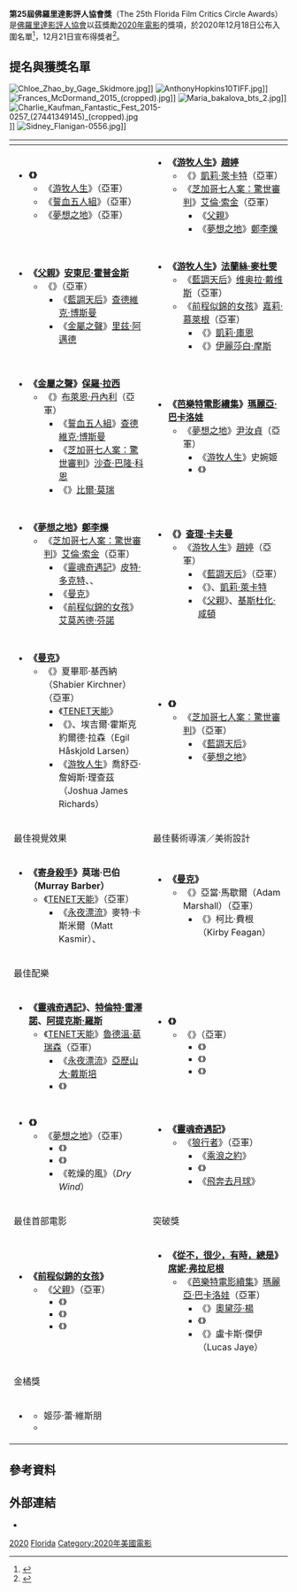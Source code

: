 {{noteTA
|G1=Movie
|G2=Show
|1=zh-tw:深夜裡的美味祕方;zh-hk:第一犢之味;zh-hans:第一头牛;
|3=zh-hk:查特域克·保斯曼;zh-tw:查德維克·博斯曼;zh-hans:查德维克·博斯曼;
|4=zh-tw:人生觸礁時;zh-hk:家庭變幻時;zh-cn:触礁;
|5=zh-tw:父親;zh-hk:爸爸可否不要老;zh-hans:困在时间里的父亲;
|6=zh-hant:永夜漂流;zh-hans:午夜天空;
|7=zh-tw:爺爺的死亡排練;zh-hk:老豆已死;zh-hans:迪克·约翰逊的去世;
|8=zh-tw:農場我的家;zh-hk:豬嘜農莊;
|9=zh-tw:夢想之地;zh-hk:農情家園;zh-hans:米纳里;
}}
{{Infobox film awards
| number = 25
| award = [[佛羅里達影評人協會|佛羅里達影評人協會獎]]
| caption = 
| date = {{Start date|2020|12|21}}
| site = [[美國|美國]][[佛羅里達州|佛羅里達州]]
| best_film = 《{{le|深夜裡的美味祕方|First Cow}}》
| most_wins = {{Plainlist}}
* 《[[曼克_(電影)|曼克]]》（2）
* 《[[無依之地|游牧人生]]》（2）
* 《[[靈魂奇遇記|靈魂奇遇記]]》（2）
| most_nominations = {{Plainlist}}
* 《游牧人生》（6）
* 《[[夢想之地|夢想之地]]》（6）
| host =
| director = 
| network =
| duration = 
| ratings = 
| last = {{le|2019年佛羅里達影評人協會獎|Florida Film Critics Circle Awards 2019|24屆}}
| next = [[2021年佛羅里達影評人協會獎|26屆]]
}}
'''第25屆佛羅里達影評人協會獎'''（The 25th Florida Film Critics Circle Awards）是[[佛羅里達影評人協會|佛羅里達影評人協會]]以茲獎勵[[2020年電影|2020年電影]]的獎項，於2020年12月18日公布入圍名單<ref>{{cite web|url=http://www.floridafilmcritics.com/2020/12/17/2020-florida-film-critics-circle-award-nominations/|title=2020 Florida Film Critics Circle Award Nominations|publisher=[[佛羅里達影評人協會|佛羅里達影評人協會]]|date=2020-12-17|accessdate=2019-12-20|archive-date=2020-12-17|archive-url=https://web.archive.org/web/20201217210239/http://www.floridafilmcritics.com/2020/12/17/2020-florida-film-critics-circle-award-nominations/|dead-url=no}}</ref>，12月21日宣布得獎者<ref>{{cite web|url=http://www.floridafilmcritics.com/2020/12/21/2020-ffcc-winners/|title=2020 FFCC Winners|publisher=佛羅里達影評人協會|date=2020-12-21|accessdate=2020-12-21|archive-date=2020-12-22|archive-url=https://web.archive.org/web/20201222032644/http://www.floridafilmcritics.com/2020/12/21/2020-ffcc-winners/|dead-url=no}}</ref>。

== 提名與獲獎名單 ==
[[File:Chloe_Zhao_by_Gage_Skidmore.jpg|thumb]]]]
[[File:AnthonyHopkins10TIFF.jpg|thumb]]]]
[[File:Frances_McDormand_2015_(cropped).jpg|thumb]]]]
[[File:Maria_bakalova_bts_2.jpg|thumb]]]]
[[File:Charlie_Kaufman_Fantastic_Fest_2015-0257_(27441349145)_(cropped).jpg|thumb]]]]
[[File:Sidney_Flanigan-0556.jpg|thumb]]]]

{|class="wikitable"
! width="50%"|{{le|佛羅里達影評人協會獎最佳電影|Florida Film Critics Circle Award for Best Film|最佳電影}}
! width="50%"|{{le|佛羅里達影評人協會獎最佳導演|Florida Film Critics Circle Award for Best Director|最佳導演}}
|-
| valign="top"|
*'''《{{le|深夜裡的美味祕方|First Cow}}》'''
**《[[無依之地|游牧人生]]》（亞軍）
**《[[誓血五人組|誓血五人組]]》（亞軍）
**《[[夢想之地|夢想之地]]》（亞軍）
| valign="top"|
*'''《[[無依之地|游牧人生]]》[[趙婷_(導演)|趙婷]]'''
**《{{le|深夜裡的美味祕方|First Cow}}》[[凱莉·萊卡特|凱莉·萊卡特]]（亞軍）
**《[[芝加哥七人案：驚世審判|芝加哥七人案：驚世審判]]》[[艾倫·索金|艾倫·索金]]（亞軍）
***《[[父親_(2020年電影)|父親]]》{{le|弗洛里安·澤勒|Florian Zeller}}
***《[[夢想之地|夢想之地]]》[[鄭李爍|鄭李爍]]
|-
! {{le|佛羅里達影評人協會獎最佳男主角|Florida Film Critics Circle Award for Best Actor|最佳男主角}}
! {{le|佛羅里達影評人協會獎最佳女主角|Florida Film Critics Circle Award for Best Actress|最佳女主角}}
|-
| valign="top"|
*'''《[[父親_(2020年電影)|父親]]》[[安東尼·霍普金斯|安東尼·霍普金斯]]'''
**《{{le|深夜裡的美味祕方|First Cow}}》{{le|約翰·馬加羅|John Magaro}}（亞軍）
***《[[藍調天后|藍調天后]]》[[查德維克·博斯曼|查德維克·博斯曼]]
***《[[金屬之聲|金屬之聲]]》[[里兹·阿邁德|里兹·阿邁德]]
| valign="top"|
*'''《[[無依之地|游牧人生]]》[[法蘭絲·麥杜雯|法蘭絲·麥杜雯]]'''
**《[[藍調天后|藍調天后]]》[[维奥拉·戴维斯|维奥拉·戴维斯]]（亞軍）
**《[[前程似錦的女孩|前程似錦的女孩]]》[[嘉莉·慕萊根|嘉莉·慕萊根]]（亞軍）
***《{{le|金窩駭浪|The Nest (2020 film)}}》[[凱莉·庫恩|凱莉·庫恩]]
***《{{le|雪莉 (2020年電影)|Shirley (2020 film)|雪莉}}》[[伊麗莎白·莫斯|伊麗莎白·摩斯]]
|-
! {{le|佛羅里達影評人協會獎最佳男配角|Florida Film Critics Circle Award for Best Supporting Actor|最佳男配角}}
! {{le|佛羅里達影評人協會獎最佳女配角|Florida Film Critics Circle Award for Best Supporting Actress|最佳女配角}}
|-
| valign="top"|
*'''《[[金屬之聲|金屬之聲]]》[[保羅·拉西|保羅·拉西]]'''
**《{{le|心靈車道|Driveways (film)}}》[[布萊恩·丹內利|布萊恩·丹內利]]（亞軍）
***《[[誓血五人組|誓血五人組]]》[[查德維克·博斯曼|查德維克·博斯曼]]
***《[[芝加哥七人案：驚世審判|芝加哥七人案：驚世審判]]》[[沙查·巴隆·科恩|沙查·巴隆·科恩]]
***《{{le|人生觸礁時|On the Rocks (film)}}》[[比爾·莫瑞|比爾·莫瑞]]
| valign="top"|
*'''《[[芭樂特電影續集|芭樂特電影續集]]》[[瑪麗亞·巴卡洛娃|瑪麗亞·巴卡洛娃]]'''
**《[[夢想之地|夢想之地]]》[[尹汝貞|尹汝貞]]（亞軍）
***《[[無依之地|游牧人生]]》史婉姬
***《{{le|明日赴死|She Dies Tomorrow}}》{{le|珍·亞當斯 (演員)|Jane Adams (actress)|珍·亞當斯}}
|-
! {{le|佛羅里達影評人協會獎最佳最佳劇本|Florida Film Critics Circle Award for Best Screenplay|最佳原創劇本}}
! {{le|佛羅里達影評人協會獎最佳最佳劇本|Florida Film Critics Circle Award for Best Screenplay|最佳改編劇本}}
|-
| valign="top"|
*'''《[[夢想之地|夢想之地]]》[[鄭李爍|鄭李爍]]'''
**《[[芝加哥七人案：驚世審判|芝加哥七人案：驚世審判]]》[[艾倫·索金|艾倫·索金]]（亞軍）
***《[[靈魂奇遇記|靈魂奇遇記]]》[[皮特·多克特|皮特·多克特]]、{{le|麥克·瓊斯 (編劇)|Mike Jones (screenwriter)|麥克·瓊斯}}、{{le|肯普·包沃斯|Kemp Powers}}
***《[[曼克_(電影)|曼克]]》{{le|傑克·芬奇|Jack Fincher (screenwriter)}}
***《[[前程似錦的女孩|前程似錦的女孩]]》[[艾莫芮德·芬諾|艾莫芮德·芬諾]]
| valign="top"|
*'''《{{le|我想結束這一切|I'm Thinking of Ending Things}}》[[查理·卡夫曼|查理·卡夫曼]]'''
**《[[無依之地|游牧人生]]》[[趙婷_(導演)|趙婷]]（亞軍）
***《[[藍調天后|藍調天后]]》{{le|魯本·聖地牙哥-哈德森|Ruben Santiago-Hudson}}（亞軍）
***《{{le|深夜裡的美味祕方|First Cow}}》{{le|喬納森·雷蒙|Jonathan Raymond}}、[[凱莉·萊卡特|凱莉·萊卡特]]
***《[[父親_(2020年電影)|父親]]》{{le|弗洛里安·澤勒|Florian Zeller}}、[[基斯杜化·咸頓|基斯杜化·咸頓]]
|-
! {{le|佛羅里達影評人協會獎最佳攝影|Florida Film Critics Circle Award for Best Cinematography|最佳攝影}}
! {{le|佛羅里達影評人協會獎最佳整體演出|Florida Film Critics Circle Award for Best Cast|最佳整體演出}}
|-
| valign="top"|
*'''《[[曼克_(電影)|曼克]]》{{le|艾瑞克·梅塞施密特|Erik Messerschmidt}}'''
**《{{le|情人搖滾|Lovers Rock (2020 film)}}》夏畢耶·基西納（Shabier Kirchner）（亞軍）
***《[[TENET天能|TENET天能]]》{{le|霍伊特·范·霍伊特瑪|Hoyte van Hoytema}}
***《{{le|農場我的家|Gunda (2020 film)}}》{{le|維多·柯薩寇夫斯基|Viktor Kossakovsky}}、埃吉爾·霍斯克約爾德·拉森（Egil Håskjold Larsen）
***《[[無依之地|游牧人生]]》喬舒亞·詹姆斯·理查茲（Joshua James Richards）
| valign="top"|
*'''《{{le|紅樹林 (電影)|Mangrove (film)|紅樹林}}》'''
**《[[芝加哥七人案：驚世審判|芝加哥七人案：驚世審判]]》（亞軍）
***《[[藍調天后|藍調天后]]》
***《[[夢想之地|夢想之地]]》
|-
! 最佳視覺效果
! 最佳藝術導演／美術設計
|-
| valign="top"|
*'''《[[寄身殺手|寄身殺手]]》莫瑞·巴伯（Murray Barber）'''
**《[[TENET天能|TENET天能]]》{{le|安德魯·傑克森 (視覺效果藝術家)|Andrew Jackson (visual effects)|安德魯·傑克森}}（亞軍）
***《[[永夜漂流|永夜漂流]]》麥特·卡斯米爾（Matt Kasmir）、{{le|克里斯·勞倫斯 (視覺效果藝術家)|Chris Lawrence (visual effects)|克里斯·勞倫斯}}
| valign="top"|
*'''《[[曼克_(電影)|曼克]]》{{le|唐納德·格雷厄姆·伯特|Donald Graham Burt}}'''
**《{{le|情人搖滾|Lovers Rock (2020 film)}}》亞當·馬歇爾（Adam Marshall）（亞軍）
***《{{le|雪莉 (2020年電影)|Shirley (2020 film)|雪莉}}》柯比·費根（Kirby Feagan）
|-
! 最佳配樂
! {{le|佛羅里達影評人協會獎最佳紀錄片|Florida Film Critics Circle Award for Best Documentary Film|最佳紀錄片}}
|-
| valign="top"|
*'''《[[靈魂奇遇記|靈魂奇遇記]]》{{le|喬恩·巴蒂斯特|Jon Batiste}}、[[特倫特·雷澤諾|特倫特·雷澤諾]]、[[阿提克斯·羅斯|阿提克斯·羅斯]]'''
**《[[TENET天能|TENET天能]]》[[魯德溫·葛瑞森|魯德溫·葛瑞森]]（亞軍）
***《[[永夜漂流|永夜漂流]]》[[亚历山大·德斯普拉|亞歷山大·戴斯培]]
***《{{le|深夜裡的美味祕方|First Cow}}》{{le|威廉·泰勒 (音樂家)|William Tyler (musician)|威廉·泰勒}}
| valign="top"|
*'''《{{le|從前有個美國舞孃|You Don't Nomi}}》'''
**《{{le|爺爺的死亡排練|Dick Johnson Is Dead}}》（亞軍）
***《{{le|農場我的家|Gunda (2020 film)}}》
***《{{le|談 (電影)|Time (2020 film)|-{zh-hant:談;zh-hans:天穆;}-}}》
***《{{le|美國烏托邦 (電影)|American Utopia (film)|美國烏托邦}}》
|-
! {{le|佛羅里達影評人協會獎最佳外語片|Florida Film Critics Circle Award for Best Foreign Language Film|最佳外語片}}
! {{le|佛羅里達影評人協會獎最佳動畫片|Florida Film Critics Circle Award for Best Animated Film|最佳動畫片}}
|-
| valign="top"|
*'''《{{le|要強的人|The Strong Ones}}》'''
**《[[夢想之地|夢想之地]]》（亞軍）
***《{{le|那些曾經|Those Who Remained}}》
***《{{le|異端鳥|The Painted Bird (film)}}》
***《乾燥的風》（''Dry Wind''）
| valign="top"|
*'''《[[靈魂奇遇記|靈魂奇遇記]]》'''
**《[[狼行者|狼行者]]》（亞軍）
***《[[乘浪之約|乘浪之約]]》
***《{{le|噬魂之屋|The Wolf House}}》
***《[[飛奔去月球|飛奔去月球]]》
|-
! 最佳首部電影
! 突破獎
|-
| valign="top"|
*'''《[[前程似錦的女孩|前程似錦的女孩]]》'''
**《[[父親_(2020年電影)|父親]]》（亞軍）
***《{{le|40衝一波|The 40-Year-Old Version}}》
***《{{le|家靈|Relic (2020 film)}}》
***《{{le|退休天堂|Some Kind of Heaven}}》
| valign="top"|
*'''《[[從不，很少，有時，總是|從不，很少，有時，總是]]》[[西德尼·弗拉尼根|席妮·弗拉尼根]]'''
**《[[芭樂特電影續集|芭樂特電影續集]]》[[瑪麗亞·巴卡洛娃|瑪麗亞·巴卡洛娃]]（亞軍）
***《{{le|雪莉 (2020年電影)|Shirley (2020 film)|雪莉}}》[[奧黛莎·楊|奧黛莎·楊]]
***《{{le|黑暗與邪惡|The Dark and the Wicked}}》{{le|玫琳·愛爾蘭|Marin Ireland}}
***《{{le|心靈車道|Driveways (film)}}》盧卡斯·傑伊（Lucas Jaye）
|-
! colspan=2|金橘獎
|-
| valign="top" colspan=2|
*'''{{le|恩濟安劇院|Enzian Theater}}'''
**姬莎·蕾·維斯朋
**{{le|艾美·塞梅茲|Amy Seimetz}}
|}

== 參考資料 ==
{{reflist}}

== 外部連結 ==
*{{Official|http://www.floridafilmcritics.com/}}

{{佛羅里達影評人協會獎}}

[[Category:佛羅里達影評人協會獎|2020]]
[[Category:2020年電影獎項|Florida]]
[[Category:2020年美國電影|Category:2020年美國電影]]